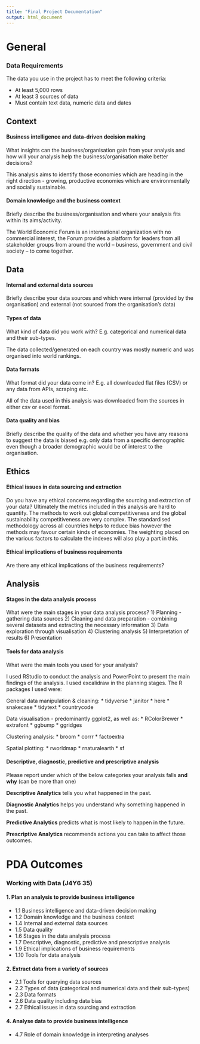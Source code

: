 ```yaml
---
title: "Final Project Documentation"
output: html_document
---
```


# General

### Data Requirements

The data you use in the project has to meet the following criteria:

- At least 5,000 rows
- At least 3 sources of data
- Must contain text data, numeric data and dates

## Context

#### Business intelligence and data-driven decision making

What insights can the business/organisation gain from your analysis and how will your analysis help the business/organisation make better decisions? 

This analysis aims to identify those economies which are heading in the right direction - growing, productive economies which are environmentally and socially sustainable. 

#### Domain knowledge and the business context

Briefly describe the business/organisation and where your analysis fits within its aims/activity. 

The World Economic Forum is an international organization with no commercial interest, the Forum provides a platform for leaders from all stakeholder groups from around the world – business, government and civil society – to come together.

## Data

#### Internal and external data sources

Briefly describe your data sources and which were internal (provided by the organisation) and external (not sourced from the organisation's data)

#### Types of data

What kind of data did you work with? E.g. categorical and numerical data and their sub-types.

The data collected/generated on each country was mostly numeric and was organised into world rankings. 


#### Data formats

What format did your data come in? E.g. all downloaded flat files (CSV) or any data from APIs, scraping etc.

All of the data used in this analysis was downloaded from the sources in either csv or excel format. 

#### Data quality and bias

Briefly describe the quality of the data and whether you have any reasons to suggest the data is biased e.g. only data from a specific demographic even though a broader demographic would be of interest to the organisation.


## Ethics

#### Ethical issues in data sourcing and extraction

Do you have any ethical concerns regarding the sourcing and extraction of your data? 
Ultimately the metrics included in this analysis are hard to quantify. The methods to work out global competitiveness and the global sustainability competitiveness are very complex. The standardised methodology across all countries helps to reduce bias however the methods may favour certain kinds of economies. The weighting placed on the various factors to calculate the indexes will also play a part in this. 

#### Ethical implications of business requirements

Are there any ethical implications of the business requirements?

## Analysis

#### Stages in the data analysis process

What were the main stages in your data analysis process?
1) Planning - gathering data sources
2) Cleaning and data preparation - combining several datasets and extracting the necessary information
3) Data exploration through visualisation
4) Clustering analysis
5) Interpretation of results 
6) Presentation

#### Tools for data analysis

What were the main tools you used for your analysis?

I used RStudio to conduct the analysis and PowerPoint to present the main findings of the analysis. I used excalidraw in the planning stages. The R packages I used were: 

General data manipulation & cleaning:
* tidyverse
* janitor
* here
* snakecase
* tidytext
* countrycode

Data visualisation - predominantly ggplot2, as well as:
* RColorBrewer
* extrafont
* ggbump
* ggridges

Clustering analysis:
* broom
* corrr
* factoextra

Spatial plotting: 
* rworldmap
* rnaturalearth
* sf



#### Descriptive, diagnostic, predictive and prescriptive analysis

Please report under which of the below categories your analysis falls **and why** (can be more than one) 

::: {.emphasis}
**Descriptive Analytics** tells you what happened in the past.

**Diagnostic Analytics** helps you understand why something happened in the past.

**Predictive Analytics** predicts what is most likely to happen in the future.

**Prescriptive Analytics** recommends actions you can take to affect those outcomes.
:::


# PDA Outcomes

### Working with Data (J4Y6 35)

#### 1. Plan an analysis to provide business intelligence

-   1.1 Business intelligence and data-driven decision making
-   1.2 Domain knowledge and the business context
-   1.4 Internal and external data sources
-   1.5 Data quality
-   1.6 Stages in the data analysis process
-   1.7 Descriptive, diagnostic, predictive and prescriptive analysis
-   1.9 Ethical implications of business requirements
-   1.10 Tools for data analysis

#### 2. Extract data from a variety of sources

-   2.1 Tools for querying data sources
-   2.2 Types of data (categorical and numerical data and their sub-types)
-   2.3 Data formats
-   2.6 Data quality including data bias
-   2.7 Ethical issues in data sourcing and extraction

#### 4. Analyse data to provide business intelligence

-   4.7 Role of domain knowledge in interpreting analyses